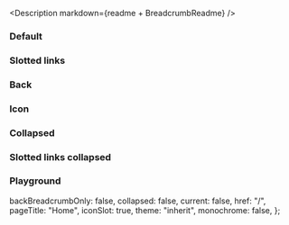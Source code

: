 
<Meta of={IcBreadcrumbGroupStories} />

<Description markdown={readme + BreadcrumbReadme} />

### Default

<Canvas>
  <Story of={IcBreadcrumbGroupStories.Default} />
</Canvas>

### Slotted links

<Canvas>
  <Story of={IcBreadcrumbGroupStories.SlottedLinks} />
</Canvas>

### Back

<Canvas>
  <Story of={IcBreadcrumbGroupStories.Back} />
</Canvas>

### Icon

<Canvas>
  <Story of={IcBreadcrumbGroupStories.Icon} />
</Canvas>

### Collapsed

<Canvas>
  <Story of={IcBreadcrumbGroupStories.Collapsed} />
</Canvas>

### Slotted links collapsed

<Canvas>
  <Story of={IcBreadcrumbGroupStories.SlottedLinksCollapsed} />
</Canvas>

### Playground

  backBreadcrumbOnly: false,
  collapsed: false,
  current: false,
  href: "/",
  pageTitle: "Home",
  iconSlot: true,
  theme: "inherit",
  monochrome: false,
};

<Canvas>
  <Story of={IcBreadcrumbGroupStories.Playground} />
</Canvas>
